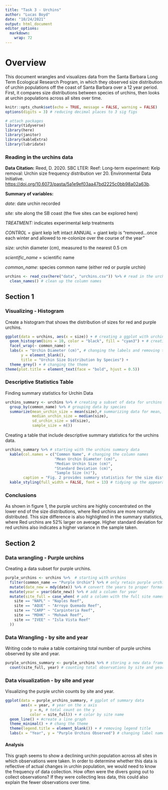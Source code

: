 ```yaml
---
title: "Task 3 - Urchins"
author: "Lucas Boyd"
date: "10/24/2021"
output: html_document
editor_options: 
  markdown: 
    wrap: 72
---
```


# Overview {.tabset .tabset-fade}

This document wrangles and visualizes data from the Santa Barbara Long Term Ecological Research Program, in which they observed size distribution of urchin populations off the coast of Santa Barbara over a 12 year period. First, it compares size distributions between species of urchins, then looks at urchin populations across all sites over time. 

```r
knitr::opts_chunk$set(echo = TRUE, message = FALSE, warning = FALSE)
options(digits = 3) # reducing decimal places to 3 sig figs

# attach packages
library(tidyverse)
library(here)
library(janitor)
library(kableExtra)
library(lubridate)
```

### Reading in the urchins data

**Data Citation:** Reed, D. 2020. SBC LTER: Reef: Long-term experiment:
Kelp removal: Urchin size frequency distribution ver 20. Environmental
Data Initiative.
<https://doi.org/10.6073/pasta/5a1e9ef03aa47bd2225c0bb98a02a63b>.

**Summary of variables:**

*date*: date urchin recorded

*site:* site along the SB coast (the five sites can be explored here)

*TREATMENT:* indicates experimental kelp treatments

*CONTROL* = giant kelp left intact ANNUAL = giant kelp is
"removed...once each winter and allowed to re-colonize over the course
of the year"

*size:* urchin diameter (cm), measured to the nearest 0.5 cm

*scientific_name* = scientific name

*common_name*: species common name (either red or purple urchin)

```r
urchins <- read_csv(here("data", "urchins.csv")) %>% # read in the urchins data
  clean_names() # clean up the column names 
```

## Section 1

### Visualizing - Histogram

Create a histogram that shows the distribution of sizes for red and
purple urchins.

```r
ggplot(data = urchins, aes(x = size)) + # creating a ggplot with urchin size on the x axis
  geom_histogram(bins = 10, color = "black", fill = "cyan3") + # creating a histogram
  facet_wrap(~ common_name) + 
  labs(x = "Urchin Diameter (cm)", # changing the labels and removing the y axis label 
       y = element_blank(), 
       title = "Urchin Size Distribution by Species") + 
  theme_grey() + # changing the theme
theme(plot.title = element_text(face = "bold", hjust = 0.5))
```

### Descriptive Statistics Table

Finding summary statistics for Urchin Data

```r
urchins_summary <- urchins %>% # creating a subset of data for urchins summary statistics
  group_by(common_name) %>% # grouping data by species
  summarize(mean_urchin_size = mean(size),# summarizing data for mean, median, SD and sample size
            median_urchin_size = median(size),
            sd_urchin_size = sd(size),
            sample_size = n())
```

Creating a table that include descriptive summary statistics for the
urchins data.

```r
urchins_summary %>% # starting with the urchins summary data
  kable(col.names = c("Common Name", # changing the column names 
                      "Mean Urchin Diameter (cm)", 
                      "Median Urchin Size (cm)", 
                      "Standard Deviation (cm)", 
                      "Sample Size (n)"), 
        caption = "Fig. 2 provides summary statistics for the size distribution between red and purple urchins." ) %>% # add a caption
  kable_styling(full_width = FALSE, font = 13) # tidying up the appearance of the table
```

### Conclusions

As shown in figure 1, the purple urchins are highly concentrated on the
lower end of the size distributions, where Red urchins are more normally
distributed. This size difference is also highlighted in the summary
statistics, where Red urchins are 52% larger on average. Higher standard
deviation for red urchins also indicates a higher variance in the sample
taken.

## Section 2

### Data wrangling - Purple urchins

Creating a data subset for purple urchins.

```r
purple_urchins <- urchins %>%  # starting with urchins
  filter(common_name == "Purple Urchin") %>% # only retain purple urchin observations
  mutate(date_new = mdy(date)) %>% # convert the years to proper format
  mutate(year = year(date_new)) %>% # add a column for year
  mutate(site_full = case_when( # add a column with the full site names
    site == "NAPL" ~ "Naples Reef",
    site == "AQUE" ~ "Arroyo Quemado Reef",
    site == "CARP" ~ "Carpinteria Reef",
    site == "MOHK" ~ "Mohawk Reef", 
    site == "IVEE" ~ "Isla Vista Reef"
  ))
```

### Data Wrangling - by site and year
Writing code to make a table containing total number of purple urchins observed by site and year. 
```r
purple_urchins_summary <- purple_urchins %>% # storing a new data frame from purple_urchins
  count(site_full, year) # counting total observations by site and year
```

### Data visualization - by site and year
Visualizing the purple urchin counts by site and year. 
```r
ggplot(data = purple_urchins_summary, # ggplot of summary data
       aes(x = year, # year on the x axis
           y = n, # total count on the y
           color = site_full)) + # color by site name
  geom_line() + #create a line graph
  theme_minimal() + # chang the theme
  theme(legend.title = element_blank()) + # removing legend title
  labs(x = "Year", y = "Purple Urchins Observed") # changing label names
```







#### Analysis
This graph seems to show a declining urchin population across all sites in which observations were taken. In order to determine whether this data is reflective of actual changes in urchin population, we would need to know the frequency of data collection. How often were the divers going out to collect observations? If they were collecting less data, this could also explain the fewer observations over time. 



